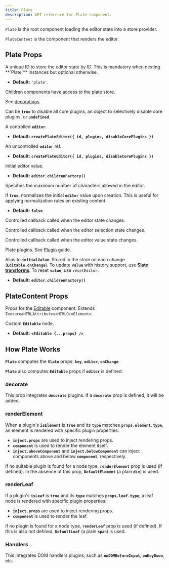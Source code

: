 ```yaml
---
title: Plate
description: API reference for Plate component.
---
```


`Plate` is the root component loading the editor state into a store provider.   

`PlateContent` is the component that renders the editor.

## Plate Props

<APIParameters>
<APIItem name="id" type="string" optional>
A unique ID to store the editor state by ID. This is mandatory when nesting **`Plate`** instances but optional otherwise.

- **Default:** `'plate'`.

</APIItem>
<APIItem name="children" type="ReactNode" optional>

Children components have access to the plate store. 

</APIItem>
<APIItem name="decorate" type="(entry: TNodeEntry) => Range[]" optional>

See [decorations](https://docs.slatejs.org/concepts/09-rendering#decorations).

</APIItem>
<APIItem name="disableCorePlugins" type="object | boolean | undefined" optional>

Can be **`true`** to disable all core plugins, an object to selectively disable core plugins, or **`undefined`**.

<APISubList>
<APISubListItem parent="disableCorePlugins" name="deserializeAst" type="boolean" optional/>
<APISubListItem parent="disableCorePlugins" name="deserializeHtml" type="boolean" optional/>
<APISubListItem parent="disableCorePlugins" name="editorProtocol" type="boolean" optional/>
<APISubListItem parent="disableCorePlugins" name="eventEditor" type="boolean" optional/>
<APISubListItem parent="disableCorePlugins" name="history" type="boolean" optional/>
<APISubListItem parent="disableCorePlugins" name="inlineVoid" type="boolean" optional/>
<APISubListItem parent="disableCorePlugins" name="insertData" type="boolean" optional/>
<APISubListItem parent="disableCorePlugins" name="length" type="boolean" optional/>
<APISubListItem parent="disableCorePlugins" name="nodeFactory" type="boolean" optional/>
<APISubListItem parent="disableCorePlugins" name="react" type="boolean" optional/>
<APISubListItem parent="disableCorePlugins" name="selection" type="boolean" optional/>
</APISubList>
</APIItem>
<APIItem name="editor" type="PlateEditor" optional>

A controlled **`editor`**.

- **Default:** **`createPlateEditor({ id, plugins, disableCorePlugins })`**

</APIItem>
<APIItem name="editorRef" type="ForwardedRef<PlateEditor>" optional>

An uncontrolled **`editor`** ref.

- **Default:** **`createPlateEditor({ id, plugins, disableCorePlugins })`**

</APIItem>
<APIItem name="initialValue" type="Value" optional>

Initial editor value.

- **Default:** **`editor.childrenFactory()`**

</APIItem>
<APIItem name="maxLength" type="number" optional>

Specifies the maximum number of characters allowed in the editor.

</APIItem>
<APIItem name="normalizeInitialValue" type="boolean" optional>

If **`true`**, normalizes the initial **`editor`** value upon creation. This is useful for applying normalization rules on existing content.

- **Default:** **`false`**

</APIItem>
<APIItem name="onChange" type="function" optional>

Controlled callback called when the editor state changes.

</APIItem>
<APIItem name="onSelectionChange" type="function" optional>

Controlled callback called when the editor selection state changes.

</APIItem>
<APIItem name="onValueChange" type="function" optional>

Controlled callback called when the editor value state changes.

</APIItem>
<APIItem name="plugins" type="PlatePlugin[]" optional>

Plate plugins. See [Plugin](/docs/plugin) guide.

</APIItem>
<APIItem name="value" type="Value" optional>

Alias to **`initialValue`**. Stored in the store on each change (**`Editable.onChange`**). To update **`value`** with history support, use **[Slate transforms](https://docs.slatejs.org/concepts/04-transforms)**. To reset **`value`**, use `resetEditor`.

- **Default:** **`editor.childrenFactory()`**

</APIItem>
</APIParameters>

## PlateContent Props

Props for the [Editable](https://docs.slatejs.org/libraries/slate-react/editable) component. Extends `TextareaHTMLAttributes<HTMLDivElement>`.

<APIProps>
<APIItem name="renderEditable" type="(editable: ReactNode) => ReactNode" optional>

Custom **`Editable`** node.

- **Default:** **`<Editable {...props} />`**

</APIItem>
<APIItem
  name="as"
  type="React.ElementType"
  optional
/>
<APIItem
  name="autoFocus"
  type="boolean"
  optional
/>
<APIItem
  name="decorate"
  type="(entry: TNodeEntry) => Range[]"
  optional
/>
<APIItem
  name="disableDefaultStyles"
  type="boolean"
  optional
/>
<APIItem
  name="onDOMBeforeInput"
  type="(event: Event) => void"
  optional
/>
<APIItem
  name="onKeyDown"
  type="(event: KeyboardEvent) => void"
  optional
/>
<APIItem
  name="placeholder"
  type="string"
  optional
/>
<APIItem
  name="readOnly"
  type="boolean"
  optional
/>
<APIItem
  name="renderElement"
  type="FC<TRenderElementProps>"
  optional
/>
<APIItem
  name="renderLeaf"
  type="FC<TRenderLeafProps>"
  optional
/>
<APIItem
  name="renderPlaceholder"
  type="FC<RenderPlaceholderProps>"
  optional
/>
<APIItem name="role" type="string" optional />
<APIItem
  name="scrollSelectionIntoView"
  type="(editor: ReactEditor, domRange: DOMRange) => void"
  optional
/>
<APIItem
  name="style"
  type="CSSProperties"
  optional
/>
</APIProps>

## How Plate Works

**`Plate`** computes the **`Slate`** props: **`key`**, **`editor`**, **`onChange`**.

**`Plate`** also computes **`Editable`** props if **`editor`** is defined:

### decorate

This prop integrates **`decorate`** plugins. If a **`decorate`** prop is defined, it will be added.

### renderElement

When a plugin's **`isElement`** is **`true`** and its **`type`** matches **`props.element.type`**, an element is rendered with specific plugin properties:

- **`inject.props`** are used to inject rendering props.
- **`component`** is used to render the element itself.
- **`inject.aboveComponent`** and **`inject.belowComponent`** can inject components above and below **`component`**, respectively.

If no suitable plugin is found for a node type, **`renderElement`** prop is used (if defined). In the absence of this prop, **`DefaultElement`** (a plain **`div`**) is used.

### renderLeaf

If a plugin's **`isLeaf`** is **`true`** and its **`type`** matches **`props.leaf.type`**, a leaf node is rendered with specific plugin properties:

- **`inject.props`** are used to inject rendering props.
- **`component`** is used to render the leaf.

If no plugin is found for a node type, **`renderLeaf`** prop is used (if defined). If this is also not defined, **`DefaultLeaf`** (a plain **`span`**) is used.

### Handlers

This integrates DOM handlers plugins, such as **`onDOMBeforeInput`**, **`onKeyDown`**, etc.
